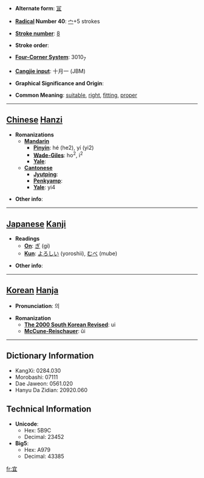 * '''Alternate form''': [[冝]]

* '''[[Wiktionary:Chinese radical index| Radical]] Number 40''': [[Wiktionary:Chinese radical index 宀|宀]]+5 strokes

* '''[[Wiktionary:Chinese total strokes index|Stroke number]]''': [[Wiktionary:Chinese total strokes index 8|8]]

* '''Stroke order''': 

* '''[[Wiktionary:Chinese four corner index|Four-Corner System]]''': 3010<sub>7</sub>

* '''[[Wiktionary:Chinese Cangjie index|Cangjie input]]''': 十月一 (JBM)

* '''Graphical Significance and Origin''': 

* '''Common Meaning''': [[suitable]], [[right]], [[fitting]], [[proper]]

----

== [[Chinese]] [[Hanzi]] ==

* '''Romanizations'''
** '''[[Mandarin]]'''
*** '''[[Pinyin]]''': hé (he2), yí (yi2)
*** '''[[Wade-Giles]]''': ho<sup>2</sup>, i<sup>2</sup>
*** '''[[Yale]]''': 
** '''[[Cantonese]]'''
*** '''[[Jyutping]]''':
*** '''[[Penkyamp]]''': 
*** '''[[Yale]]''': yi4

* '''Other info''': 

----

== [[Japanese]] [[Kanji]] ==

* '''Readings'''
** '''[[On]]''': [[ぎ]] (gi)
** '''[[Kun]]''': [[よろしい]] (yoroshii), [[むべ]] (mube)

* '''Other info''':  

----

== [[Korean]] [[Hanja]] ==

* '''Pronunciation''': 의

* '''Romanization'''
** '''[[The 2000 South Korean Revised Romanization|The 2000 South Korean Revised]]''': ui
** '''[[McCune-Reischauer]]''': ŭi

----

== Dictionary Information ==

* KangXi: 0284.030
* Morobashi: 07111
* Dae Jaweon: 0561.020
* Hanyu Da Zidian: 20920.060

== Technical Information ==

* '''Unicode''':
** Hex: 5B9C
** Decimal: 23452
* '''Big5''':
** Hex: A979
** Decimal: 43385

[[fr:宜]]